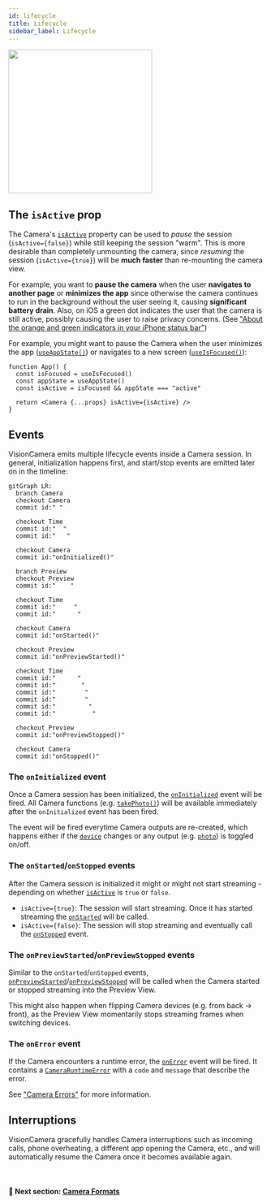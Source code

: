 ```yaml
---
id: lifecycle
title: Lifecycle
sidebar_label: Lifecycle
---
```



<div class="image-container">
  <img width="283" src={useBaseUrl("img/example.png")} />
</div>

## The `isActive` prop

The Camera's [`isActive`](/docs/api/interfaces/CameraProps#isactive) property can be used to _pause_ the session (`isActive={false}`) while still keeping the session "warm". This is more desirable than completely unmounting the camera, since _resuming_ the session (`isActive={true}`) will be **much faster** than re-mounting the camera view.

For example, you want to **pause the camera** when the user **navigates to another page** or **minimizes the app** since otherwise the camera continues to run in the background without the user seeing it, causing **significant battery drain**. Also, on iOS a green dot indicates the user that the camera is still active, possibly causing the user to raise privacy concerns. (See ["About the orange and green indicators in your iPhone status bar"](https://support.apple.com/en-us/HT211876))

For example, you might want to pause the Camera when the user minimizes the app ([`useAppState()`](https://github.com/react-native-community/hooks?tab=readme-ov-file#useappstate)) or navigates to a new screen ([`useIsFocused()`](https://reactnavigation.org/docs/use-is-focused/)):

```tsx
function App() {
  const isFocused = useIsFocused()
  const appState = useAppState()
  const isActive = isFocused && appState === "active"

  return <Camera {...props} isActive={isActive} />
}
```

## Events

VisionCamera emits multiple lifecycle events inside a Camera session. In general, initialization happens first, and start/stop events are emitted later on in the timeline:

```mermaid
gitGraph LR:
  branch Camera
  checkout Camera
  commit id:" "

  checkout Time
  commit id:"  "
  commit id:"   "

  checkout Camera
  commit id:"onInitialized()"

  branch Preview
  checkout Preview
  commit id:"    "

  checkout Time
  commit id:"     "
  commit id:"      "

  checkout Camera
  commit id:"onStarted()"

  checkout Preview
  commit id:"onPreviewStarted()"

  checkout Time
  commit id:"      "
  commit id:"       "
  commit id:"        "
  commit id:"        "
  commit id:"         "
  commit id:"          "

  checkout Preview
  commit id:"onPreviewStopped()"

  checkout Camera
  commit id:"onStopped()"
```

### The `onInitialized` event

Once a Camera session has been initialized, the [`onInitialized`](/docs/api/interfaces/CameraProps#oninitialized) event will be fired.
All Camera functions (e.g. [`takePhoto()`](taking-photos)) will be available immediately after the `onInitialized` event has been fired.

The event will be fired everytime Camera outputs are re-created, which happens either if the [`device`](/docs/api/interfaces/CameraProps#device) changes or any output (e.g. [`photo`](/docs/api/interfaces/CameraProps#photo)) is toggled on/off.

### The `onStarted`/`onStopped` events

After the Camera session is initialized it might or might not start streaming - depending on whether [`isActive`](/docs/api/interfaces/CameraProps#isactive) is `true` or `false`.

- `isActive={true}`: The session will start streaming. Once it has started streaming the [`onStarted`](/docs/api/interfaces/CameraProps#onstarted) will be called.
- `isActive={false}`: The session will stop streaming and eventually call the [`onStopped`](/docs/api/interfaces/CameraProps#onstopped) event.

### The `onPreviewStarted`/`onPreviewStopped` events

Similar to the `onStarted`/`onStopped` events, [`onPreviewStarted`](/docs/api/interfaces/CameraProps#onpreviewstarted)/[`onPreviewStopped`](/docs/api/interfaces/CameraProps#onpreviewstopped) will be called when the Camera started or stopped streaming into the Preview View.

This might also happen when flipping Camera devices (e.g. from back -> front), as the Preview View momentarily stops streaming frames when switching devices.

### The `onError` event

If the Camera encounters a runtime error, the [`onError`](/docs/api/interfaces/CameraProps#onerror) event will be fired.
It contains a [`CameraRuntimeError`](/docs/api/classes/CameraRuntimeError) with a `code` and `message` that describe the error.

See ["Camera Errors"](errors) for more information.

## Interruptions

VisionCamera gracefully handles Camera interruptions such as incoming calls, phone overheating, a different app opening the Camera, etc., and will automatically resume the Camera once it becomes available again.

<br />

#### 🚀 Next section: [Camera Formats](formats)
